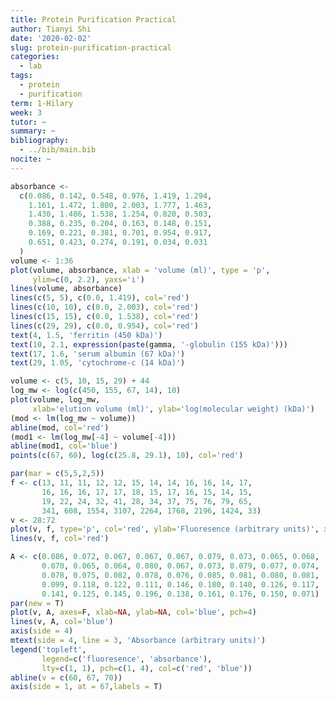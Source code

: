 ```yaml
---
title: Protein Purification Practical
author: Tianyi Shi
date: '2020-02-02'
slug: protein-purification-practical
categories:
  - lab
tags:
  - protein
  - purification
term: 1-Hilary
week: 3
tutor: ~
summary: ~
bibliography:
  - ../bib/main.bib
nocite: ~
---
```


```r
absorbance <- 
  c(0.086, 0.142, 0.548, 0.976, 1.419, 1.294, 
    1.161, 1.472, 1.800, 2.003, 1.777, 1.463, 
    1.430, 1.486, 1.538, 1.254, 0.820, 0.503, 
    0.388, 0.235, 0.204, 0.163, 0.148, 0.151,
    0.169, 0.221, 0.381, 0.701, 0.954, 0.917,
    0.651, 0.423, 0.274, 0.191, 0.034, 0.031
  )
volume <- 1:36
plot(volume, absorbance, xlab = 'volume (ml)', type = 'p', 
     ylim=c(0, 2.2), yaxs='i')
lines(volume, absorbance)
lines(c(5, 5), c(0.0, 1.419), col='red')
lines(c(10, 10), c(0.0, 2.003), col='red')
lines(c(15, 15), c(0.0, 1.538), col='red')
lines(c(29, 29), c(0.0, 0.954), col='red')
text(4, 1.5, 'ferritin (450 kDa)')
text(10, 2.1, expression(paste(gamma, '-globulin (155 kDa)')))
text(17, 1.6, 'serum albumin (67 kDa)')
text(29, 1.05, 'cytochrome-c (14 kDa)')
```


```r
volume <- c(5, 10, 15, 29) + 44
log_mw <- log(c(450, 155, 67, 14), 10)
plot(volume, log_mw, 
     xlab='elution volume (ml)', ylab='log(molecular weight) (kDa)')
(mod <- lm(log_mw ~ volume))
abline(mod, col='red')
(mod1 <- lm(log_mw[-4] ~ volume[-4]))
abline(mod1, col='blue')
points(c(67, 60), log(c(25.8, 29.1), 10), col='red')
```



```r
par(mar = c(5,5,2,5))
f <- c(13, 11, 11, 12, 12, 15, 14, 14, 16, 16, 14, 17, 
       16, 16, 16, 17, 17, 18, 15, 17, 16, 15, 14, 15, 
       19, 22, 24, 32, 41, 28, 34, 37, 75, 76, 79, 65, 
       341, 608, 1554, 3107, 2264, 1768, 2196, 1424, 33)
v <- 28:72
plot(v, f, type='p', col='red', ylab='Fluoresence (arbitrary units)', xlab='elution volume (mL)')
lines(v, f, col='red')

A <- c(0.086, 0.072, 0.067, 0.067, 0.067, 0.079, 0.073, 0.065, 0.068, 
       0.070, 0.065, 0.064, 0.080, 0.067, 0.073, 0.079, 0.077, 0.074,
       0.078, 0.075, 0.082, 0.078, 0.076, 0.085, 0.081, 0.080, 0.081,
       0.099, 0.118, 0.122, 0.111, 0.146, 0.180, 0.140, 0.126, 0.117, 
       0.141, 0.125, 0.145, 0.196, 0.138, 0.161, 0.176, 0.150, 0.071)
par(new = T)
plot(v, A, axes=F, xlab=NA, ylab=NA, col='blue', pch=4)
lines(v, A, col='blue')
axis(side = 4)
mtext(side = 4, line = 3, 'Absorbance (arbitrary units)')
legend('topleft',
       legend=c('fluoresence', 'absorbance'),
       lty=c(1, 1), pch=c(1, 4), col=c('red', 'blue'))
abline(v = c(60, 67, 70))
axis(side = 1, at = 67,labels = T)
```




